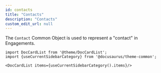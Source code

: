 ```yaml
---
id: contacts
title: "Contacts"
description: "Contacts"
custom_edit_url: null
---
```




The `Contact` Common Object is used to represent a "contact" in Engagements.



```mdx-code-block
import DocCardList from '@theme/DocCardList';
import {useCurrentSidebarCategory} from '@docusaurus/theme-common';

<DocCardList items={useCurrentSidebarCategory().items}/>
```
      